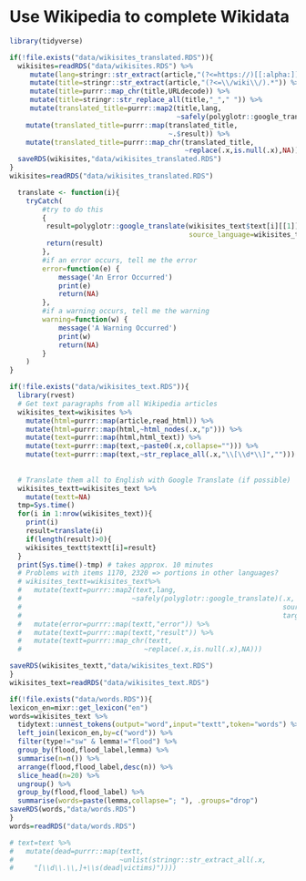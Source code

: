 # Use Wikipedia to complete Wikidata

```r
library(tidyverse)
```

```r
if(!file.exists("data/wikisites_translated.RDS")){
  wikisites=readRDS("data/wikisites.RDS") %>% 
     mutate(lang=stringr::str_extract(article,"(?<=https://)[[:alpha:]]{2}"))%>% 
     mutate(title=stringr::str_extract(article,"(?<=\\/wiki\\/).*")) %>% 
     mutate(title=purrr::map_chr(title,URLdecode)) %>% 
     mutate(title=stringr::str_replace_all(title,"_"," ")) %>% 
     mutate(translated_title=purrr::map2(title,lang,
                                         ~safely(polyglotr::google_translate)(.x,,source_language=.y,target_language="en"))) %>% 
    mutate(translated_title=purrr::map(translated_title,
                                       ~.$result)) %>%
    mutate(translated_title=purrr::map_chr(translated_title,
                                           ~replace(.x,is.null(.x),NA)))
  saveRDS(wikisites,"data/wikisites_translated.RDS")
}
wikisites=readRDS("data/wikisites_translated.RDS")
```
```r
  translate <- function(i){
    tryCatch(
        #try to do this
        {
         result=polyglotr::google_translate(wikisites_text$text[i][[1]],
                                            source_language=wikisites_text$lang[i])
         return(result)
        },
        #if an error occurs, tell me the error
        error=function(e) {
            message('An Error Occurred')
            print(e)
            return(NA)
        },
        #if a warning occurs, tell me the warning
        warning=function(w) {
            message('A Warning Occurred')
            print(w)
            return(NA)
        }
    )
}
```



```r
if(!file.exists("data/wikisites_text.RDS")){
  library(rvest)
  # Get text paragraphs from all Wikipedia articles
  wikisites_text=wikisites %>%
    mutate(html=purrr::map(article,read_html)) %>% 
    mutate(html=purrr::map(html,~html_nodes(.x,"p"))) %>%
    mutate(text=purrr::map(html,html_text)) %>% 
    mutate(text=purrr::map(text,~paste0(.x,collapse=""))) %>%
    mutate(text=purrr::map(text,~str_replace_all(.x,"\\[\\d*\\]","")))
  
  
  # Translate them all to English with Google Translate (if possible)
  wikisites_textt=wikisites_text %>% 
    mutate(textt=NA)
  tmp=Sys.time()
  for(i in 1:nrow(wikisites_text)){
    print(i)
    result=translate(i)
    if(length(result)>0){
    wikisites_textt$textt[i]=result}
  }  
  print(Sys.time()-tmp) # takes approx. 10 minutes
  # Problems with items 1170, 2320 => portions in other languages?
  # wikisites_textt=wikisites_text%>%
  #   mutate(textt=purrr::map2(text,lang,
  #                           ~safely(polyglotr::google_translate)(.x,
  #                                                                source_language=.y,
  #                                                                target_language="en"))) %>% 
  #   mutate(error=purrr::map(textt,"error")) %>% 
  #   mutate(textt=purrr::map(textt,"result")) %>% 
  #   mutate(textt=purrr::map_chr(textt,
  #                              ~replace(.x,is.null(.x),NA))) 

saveRDS(wikisites_textt,"data/wikisites_text.RDS")
}
wikisites_text=readRDS("data/wikisites_text.RDS")

```

```r
if(!file.exists("data/words.RDS")){
lexicon_en=mixr::get_lexicon("en")
words=wikisites_text %>%
  tidytext::unnest_tokens(output="word",input="textt",token="words") %>%
  left_join(lexicon_en,by=c("word")) %>%
  filter(type!="sw" & lemma!="flood") %>%
  group_by(flood,flood_label,lemma) %>%
  summarise(n=n()) %>%
  arrange(flood,flood_label,desc(n)) %>%
  slice_head(n=20) %>%
  ungroup() %>%
  group_by(flood,flood_label) %>%
  summarise(words=paste(lemma,collapse="; "), .groups="drop")
saveRDS(words,"data/words.RDS")
}
words=readRDS("data/words.RDS")
```


```r
# text=text %>% 
#   mutate(dead=purrr::map(textt,
#                          ~unlist(stringr::str_extract_all(.x,
#     "[\\d\\.\\,]+\\s(dead|victims)"))))
```

